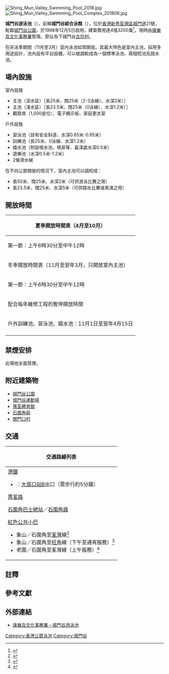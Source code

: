 {{NoteTA
| G1 = Unit
}}
[[File:Shing_Mun_Valley_Swimming_Pool_2018.jpg|thumb]]
[[File:Shing_Mun_Valley_Swimming_Pool_Complex_201806.jpg|thumb]]

'''城門谷游泳池'''（{{lang-en|Shing Mun Valley Swimming Pool}}），前稱'''城門谷綜合泳館'''（{{lang|en|Shing Mun Valley Swimming Complex}}），位於[[香港|香港]][[新界|新界]][[荃灣區|荃灣區]][[城門道|城門道]]21號，毗鄰[[城門谷公園|城門谷公園]]，於1998年12月5日啟用，建築費用達4億3200萬<ref>{{Cite web |archiveurl=https://web.archive.org/web/20000615223647/http://www.lcsd.gov.hk/LEISURE/LM/beach2/indexc.html |url=http://www.lcsd.gov.hk/LEISURE/LM/beach2/indexc.html |title=泳灘及泳池 |archivedate=2000-06-15 |deadurl=no |publisher=ICSD |accessdate=2020-10-11 }}</ref>。現時由[[康樂及文化事務署|康樂及文化事務署]]管理。原址為下城門谷[[古坑村|古坑村]]。

在非泳季期間（11月至3月）室內泳池如常開放。其最大特色是室內主池，採用多用途設計，池內設有平台設備，可以被調較成為一個標準泳池、兩個短池及跳水池。

== 場內設施 ==
; 室內設施
* 主池（深水區）［長25米、闊25米（2-3泳線）、水深2米）］
* 主池（淺水區）［長23.5米、闊25米（0泳線）、水深1.2米）］
* 觀眾席（1,000座位）、電子顯示板、家庭更衣室

; 戶外設施
* 習泳池（設有安全斜道，水深0.65米-0.95米）
* 訓練池（長25米、0泳線、水深1.2米）
* 嬉水池（附設噴水池、噴泉等、最深處水深0.5米）
* 遊樂池（水深0.5米-1.2米）
* 2條滑水梯

在不向公眾開放的情況下，室內主池可以調校成：
* 長50米、闊25米、水深2米（可供游泳比賽之用）
* 長23.5米、闊25米、水深5米（可供跳水比賽或表演之用）

== 開放時間 ==
{| class="wikitable"
|-
! colspan=3 | 夏季開放時間表（4月至10月）{{NoteTag|暫停開放時間：中午12時至下午1時及下午6時30分至7時30分。}}
|-
| 第一節：上午6時30分至中午12時
| 第二節：下午1時至6時30分
| 第三節：晚上7時30分至10時
|-
! colspan=3 | 冬季開放時間表（11月至翌年3月，只開放室內主池）{{NoteTag|暫停開放時間：中午12時至下午1時及下午6時至7時。}}
|-
| 第一節：上午6時30分至中午12時
| 第二節：下午1時至6時
| 第三節：晚上7時至9時30分
|-
! colspan=3 | 配合每年維修工程的暫停開放時間
|-
| 戶外訓練池、習泳池、嬉水池：11月1日至翌年4月15日
| 室內主池：5月1日至6月30日
| 每周大清潔行動{{NoteTag|康文署轄下各公眾泳池每周進行一次大清潔行動，時間為上午10時至第二節開放時段完結為止，而泳池會於同日第三節重開。}}
|-
| colspan=3 | {{center|{{small|如清潔日適逢公眾假期，泳池會照常開放，而大清潔行動將安排在同一星期內另一天進行。}}}}
|}

== 禁煙安排 ==
此場地全面禁煙。

== 附近建築物 ==
* [[城門谷公園|城門谷公園]]
* [[城門谷運動場|城門谷運動場]]
* [[蕙荃體育館|蕙荃體育館]]
* [[石圍角邨|石圍角邨]]
* [[關門口村|關門口村]]

== 交通 ==
{| class="mw-collapsible mw-collapsed wikitable" style="margin: 0 auto; width: auto;" 
! 交通路線列表
|-
|
; [[港鐵|港鐵]]
* {{港鐵路線標誌|TWL}}：[[大窩口站|大窩口站]]B出口（需步行約5分鐘）

; [[蕙荃路|蕙荃路]]
{{九龍新界巴士簡單列表|32H|32M|36|39A|43P|43X|49X|N36}}
{{過海隧道巴士簡單列表|934A|R934}}
{{大嶼山巴士簡單列表|A31|NA31}}
{{新界專線小巴簡單列表|80|81|81M|82|82M|85|94S|312|481|481A|481B|482}}

; [[石圍角巴士總站|石圍角巴士總站]]／[[石圍角路|石圍角路]]
{{九龍新界巴士簡單列表|32|32H|32M|36|36R|40P|43P|43X|234C|N36}}
{{過海隧道巴士簡單列表|936|936A|R936}}
{{新界專線小巴簡單列表|81|81M|82|82M|94|94S|312}}
; [[紅色公共小巴|紅色公共小巴]]
* 象山／石圍角至[[荃灣|荃灣]]線<ref>{{Cite web |url=http://www.16seats.net/chi/rmb/r_n32.html |title=公共小巴路線：荃灣—象山 |publisher=小巴薈 |date=2017-12-24 |access-date=2020-05-18 |language=zh-hk |archive-url=https://web.archive.org/web/20200605215951/http://www.16seats.net/chi/rmb/r_n32.html |archive-date=2020-06-05 |dead-url=no }}</ref>
* 象山／石圍角至[[旺角|旺角]]線（下午至通宵服務）<ref>{{Cite web |url=http://www.16seats.net/chi/rmb/r_kn32.html |title=公共小巴路線：旺角—象山 |publisher=小巴薈 |date=2019-10-01 |access-date=2020-05-18 |language=zh-hk |archive-url=https://web.archive.org/web/20200405022844/http://www.16seats.net/chi/rmb/r_kn32.html |archive-date=2020-04-05 |dead-url=no }}</ref>
* 老圍／石圍角至荃灣線（上午服務）<ref>{{Cite web |url=http://www.16seats.net/chi/rmb/r_n81.html |title=公共小巴路線：荃灣—老圍 |publisher=小巴薈 |date=2018-11-18 |access-date=2020-08-30 |language=zh-hk |archive-url=https://web.archive.org/web/20200913085745/http://www.16seats.net/chi/rmb/r_n81.html |archive-date=2020-09-13 |dead-url=no }}</ref>
|}

== 註釋 ==
{{NoteFoot}}

== 參考文獻 ==
{{Reflist|30em}}

== 外部連結 ==
* [https://www.lcsd.gov.hk/clpss/tc/webApp/Swimming.do?swpId=25 康樂及文化事務署－城門谷游泳池] {{Wayback|url=https://www.lcsd.gov.hk/clpss/tc/webApp/Swimming.do?swpId=25 |date=20200921070148 }}

{{香港公眾泳池}}

[[Category:香港公眾泳池|Category:香港公眾泳池]]
[[Category:城門谷|Category:城門谷]]